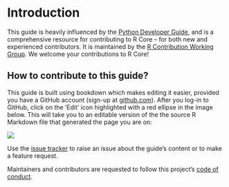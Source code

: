 # Introduction

This guide is heavily influenced by the [Python Developer Guide](https://devguide.python.org/), and is a comprehensive resource for contributing to R Core – for both new and experienced contributors. It is maintained by the [R Contribution Working Group](/working-group). We welcome your contributions to R Core!

## How to contribute to this guide? {-}

This guide is built using bookdown which makes editing it easier, provided you have a GitHub account (sign-up at [github.com](https://github.com/)). After you log-in to GitHub, click on the ‘Edit’ icon highlighted with a red ellipse in the image below. This will take you to an editable version of the the source R Markdown file that generated the page you are on:

![](https://user-images.githubusercontent.com/28556616/122679827-03314a80-d20a-11eb-9714-06ae588127f0.png)

Use the [issue tracker](https://github.com/forwards/rdevguide/issues) to raise an issue about the guide’s content or to make a feature request.

Maintainers and contributors are requested to follow this project's [code of conduct](https://github.com/forwards/rdevguide/blob/master/CONDUCT.md).


